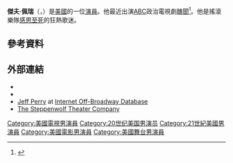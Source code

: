 {{noteTA
|1=zh-hant:蘿莉·麥凱佛;zh-hans:劳里·梅特卡夫;zh-tw:蘿莉·麥卡佛;zh-hk:勞麗·麥卡夫;
}}
{{Infobox person
| image =  Jeff Perry 2 Peabody 2014 (cropped).jpg
| imagesize = 
| caption = 
| name = Jeff Perry
| birth_name = 
| birth_date = {{Birth date and age|1955|8|16}}
| birth_place = 美國[[高地公園|高地公園]]
| death_date = 
| death_place =
| other_names = 
| occupation = 演員
| years_active = 1974–現在
| website =
| children = 2
| spouse = {{marriage|[[蘿莉·麥凱佛|蘿莉·麥凱佛]]|()=smaller|1983|1992|end=div}}<br>Linda Lowy
}}
'''傑夫·佩瑞'''（{{lang-en|Jeff Perry}}，{{bd|1955年|8月16日||}}）是[[美國|美國]]的一位[[演員|演員]]。他最近出演[[美國廣播公司|ABC]]政治電視劇[[醜聞_(電視劇)|醜聞]]<ref>{{cite web |url=http://blog.zap2it.com/frominsidethebox/2011/05/abc-picks-up-charlies-angels-good-christian-belles-and-ten-more.html |title=ABC picks up ‘Charlie’s Angels,’ ‘Good Christian Belles’ and ten more - Zap2it |publisher=Blog.zap2it.com |date=2011-05-13 |accessdate=2013-09-22 |deadurl=yes |archiveurl=https://web.archive.org/web/20120505020628/http://blog.zap2it.com/frominsidethebox/2011/05/abc-picks-up-charlies-angels-good-christian-belles-and-ten-more.html |archivedate=2012-05-05 }}</ref>。他是搖滾樂隊[[感恩至死|感恩至死]]的狂熱歌迷。

==參考資料==
{{reflist}}

==外部連結==
* {{IMDb name|id=0675114}}
* {{IBDB name|73608}}
* [https://web.archive.org/web/20111204160140/http://www.lortel.org/LLA_archive/index.cfm?search_by=people&keyword=name&first=Jeff&last=Perry&middle= Jeff Perry] at [[Lortel_Archives|Internet Off-Broadway Database]]
* [http://www.steppenwolf.org/ The Steppenwolf Theater Company] {{Wayback|url=http://www.steppenwolf.org/ |date=20201129131933 }}
{{Authority control}}

{{DEFAULTSORT:Perry, Jeff}}
[[Category:美國電視男演員|Category:美國電視男演員]]
[[Category:20世纪美国男演员|Category:20世纪美国男演员]]
[[Category:21世紀美國男演員|Category:21世紀美國男演員]]
[[Category:美國電影男演員|Category:美國電影男演員]]
[[Category:美國舞台男演員|Category:美國舞台男演員]]